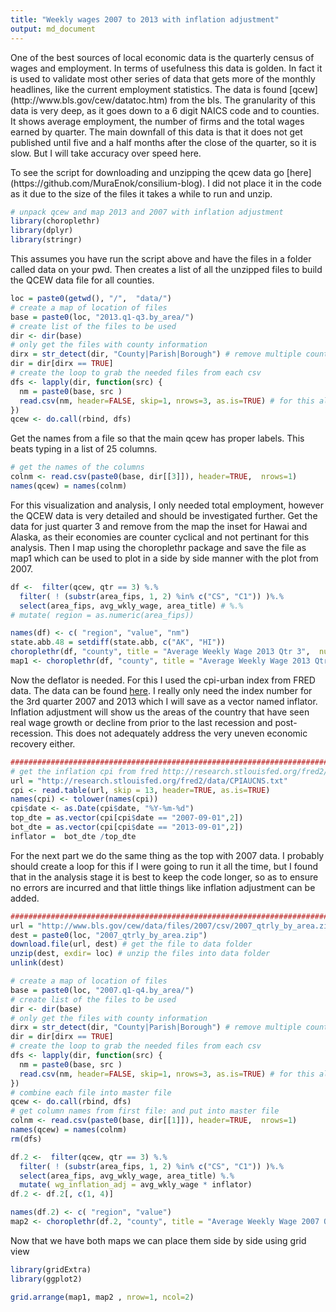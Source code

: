 ```yaml
---
title: "Weekly wages 2007 to 2013 with inflation adjustment"
output: md_document
---
```

One of the best sources of local economic data is the quarterly census of wages and employment. In terms of usefulness this data is golden. In fact it is used to validate most other series of data that gets more of the monthly headlines, like the current employment statistics.  The data is found [qcew] (http://www.bls.gov/cew/datatoc.htm) from the bls.  The granularity of this data is very deep, as it goes down to a 6 digit NAICS code and to counties.  It shows average employment, the number of firms and the total wages earned by quarter.  The main downfall of this data is that it does not get published until five and a half months after the close of the quarter, so it is slow.  But I will take accuracy over speed here.

To see the script for downloading and unzipping the qcew data go [here] (https://github.com/MuraEnok/consilium-blog). I did not place it in the code as it due to the size of the files it takes a while to run and unzip.


```r
# unpack qcew and map 2013 and 2007 with inflation adjustment
library(choroplethr)
library(dplyr)
library(stringr)
```
This assumes you have run the script above and have the files in a folder called data on your pwd. Then creates a list of all the unzipped files to build the QCEW data file for all counties.

```r
loc = paste0(getwd(), "/",  "data/")
# create a map of location of files
base = paste0(loc, "2013.q1-q3.by_area/")
# create list of the files to be used
dir <- dir(base)
# only get the files with county information
dirx = str_detect(dir, "County|Parish|Borough") # remove multiple county, msa data
dir = dir[dirx == TRUE]
# create the loop to grab the needed files from each csv
dfs <- lapply(dir, function(src) {
  nm = paste0(base, src )
  read.csv(nm, header=FALSE, skip=1, nrows=3, as.is=TRUE) # for this all we need is total employment
})
qcew <- do.call(rbind, dfs)
```
Get the names from a file so that the main qcew has proper labels.  This beats typing in a list of 25 columns.
```r
# get the names of the columns
colnm <- read.csv(paste0(base, dir[[3]]), header=TRUE,  nrows=1)
names(qcew) = names(colnm) 
```

For this visualization and analysis, I only needed total employment, however the QCEW data is very detailed and should be investigated further. Get the data for just quarter 3 and remove from the map the inset for Hawai and Alaska, as their economies are counter cyclical and not pertinant for this analysis.  Then I map using the choroplethr package and save the file as map1 which can be used to plot in a side by side manner with the plot from 2007.

```r
df <-  filter(qcew, qtr == 3) %.%
  filter( ! (substr(area_fips, 1, 2) %in% c("CS", "C1")) )%.%
  select(area_fips, avg_wkly_wage, area_title) # %.%
# mutate( region = as.numeric(area_fips))

names(df) <- c( "region", "value", "nm")    
state.abb.48 = setdiff(state.abb, c("AK", "HI"))
choroplethr(df, "county", title = "Average Weekly Wage 2013 Qtr 3",  num_buckets = 5, states = state.abb.48)
map1 <- choroplethr(df, "county", title = "Average Weekly Wage 2013 Qtr 3",  num_buckets = 5, )
```

Now the deflator is needed. For this I used the cpi-urban index from FRED data.  The data can be found [here](http://research.stlouisfed.org/fred2/data/CPIAUCNS.txt).  I really only need the index number for the 3rd quarter 2007 and 2013 which I will save as a vector named inflator.  Inflation adjustment will show us the areas of the country that have seen real wage growth or decline from prior to the last recession and post-recession.  This does not adequately address the very uneven economic recovery either. 
``` r
#########################################################################################
# get the inflation cpi from fred http://research.stlouisfed.org/fred2/data/CPIAUCNS.txt
url = "http://research.stlouisfed.org/fred2/data/CPIAUCNS.txt"
cpi <- read.table(url, skip = 13, header=TRUE, as.is=TRUE)
names(cpi) <- tolower(names(cpi))
cpi$date <- as.Date(cpi$date, "%Y-%m-%d")
top_dte = as.vector(cpi[cpi$date == "2007-09-01",2])
bot_dte = as.vector(cpi[cpi$date == "2013-09-01",2])
inflator =  bot_dte /top_dte
```
For the next part we do the same thing as the top with 2007 data. I probably should create a loop for this if I were going to run it all the time, but I found that in the analysis stage it is best to keep the code longer, so as to ensure no errors are incurred and that little things like inflation adjustment can be added. 
  
```r
#########################################################################################
url = "http://www.bls.gov/cew/data/files/2007/csv/2007_qtrly_by_area.zip"
dest = paste0(loc, "2007_qtrly_by_area.zip") 
download.file(url, dest) # get the file to data folder
unzip(dest, exdir= loc) # unzip the files into data folder
unlink(dest) 

# create a map of location of files
base = paste0(loc, "2007.q1-q4.by_area/")
# create list of the files to be used
dir <- dir(base)
# only get the files with county information
dirx = str_detect(dir, "County|Parish|Borough") # remove multiple county, msa data
dir = dir[dirx == TRUE]
# create the loop to grab the needed files from each csv
dfs <- lapply(dir, function(src) {
  nm = paste0(base, src )
  read.csv(nm, header=FALSE, skip=1, nrows=3, as.is=TRUE) # for this all we need is total employment
})
# combine each file into master file
qcew <- do.call(rbind, dfs)
# get column names from first file: and put into master file
colnm <- read.csv(paste0(base, dir[[1]]), header=TRUE,  nrows=1)
names(qcew) = names(colnm) 
rm(dfs)

df.2 <-  filter(qcew, qtr == 3) %.%
  filter( ! (substr(area_fips, 1, 2) %in% c("CS", "C1")) )%.%
  select(area_fips, avg_wkly_wage, area_title) %.%
  mutate( wg_inflation_adj = avg_wkly_wage * inflator)
df.2 <- df.2[, c(1, 4)]

names(df.2) <- c( "region", "value")    
map2 <- choroplethr(df.2, "county", title = "Average Weekly Wage 2007 Qtr 3 inflation adjusted", states = state.abb.48, num_buckets = 5 )
```
Now that we have both maps we can place them side by side using grid view


```r
library(gridExtra)
library(ggplot2)

grid.arrange(map1, map2 , nrow=1, ncol=2)

```